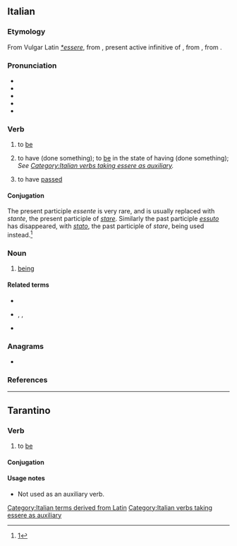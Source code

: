{{also|èssere}}
==Italian==

===Etymology===
From Vulgar Latin ''[[Reconstruction:Latin/essere|*essere]]'', from {{inh|it|la|esse}}, present active infinitive of {{m|la|sum||I am}}, from {{inh|it|itc-pro|*ezom}}, from {{inh|it|ine-pro|*h₁ésti||I am, I exist}}.

===Pronunciation===
* {{IPA|/ˈɛs.se.re/|[ˈɛs̪s̪er̺e]|lang=it}}
* {{audio|It-essere.ogg|Audio|lang=it}}
* {{rhymes|ɛssere|lang=it}}
* {{it-stress|èssere}}
* {{hyphenation|es|se|re|lang=it}}

===Verb===
{{it-verb}}

# {{lb|it|intransitive|indicating existence, identity, location, or state}} to [[be]]
# {{lb|it|auxiliary|used to form composite past tense of many intransitive verbs}} to have (done something); to [[be]] in the state of having (done something); ''See [[:Category:Italian verbs taking essere as auxiliary|Category:Italian verbs taking essere as auxiliary]].''
# {{lb|it|impersonal|of a duration of time since an event}} to have [[pass]]ed

====Conjugation====
The present participle ''essente'' is very rare, and is usually replaced with ''stante'', the present participle of ''[[stare]]''. Similarly the past participle ''[[essuto]]'' has disappeared, with ''[[stato]]'', the past participle of ''stare'', being used instead.<ref>[http://dizionari.hoepli.it/Dizionario_Italiano/parola/essuto.aspx?idD=1&Query=essuto&lettera=E]</ref>

{{it-conj-ere||essere
|inf=essere|
|ger=essendo|presp=essente|pastp=stato
|pres1s=sono|pres2s=sei|pres3s=è|pres1p=siamo|pres2p=siete|pres3p=sono
|imperf1s=ero|imperf2s=eri|imperf3s=era|imperf1p=eravamo|imperf2p=eravate|imperf3p=erano
|prem1s=fui|prem2s=fosti|prem3s=fu|prem3s2=-|prem1p=fummo|prem2p=foste||prem3p=furono|prem3p2=-
|fut1s=sarò|fut2s=sarai|fut3s=sarà|fut1p=saremo|fut2p=sarete|fut3p=saranno
|cond1s=sarei|cond2s=saresti|cond3s=sarebbe|cond1p=saremmo|cond2p=sareste|cond3p=sarebbero
|sub123s=sia|sub1p=siamo|sub2p=siate|sub3p=siano
|impsub12s=fossi|impsub3s=fosse|impsub1p=fossimo|impsub2p=foste|impsub3p=fossero
|imp2s=sii|imp2s2=non [[essere]]|imp3s=sia|imp1p=siamo|imp2p=siate|imp3p=siano}}

===Noun===
{{it-noun|m}}

# [[being]]

====Related terms====
* {{l|it|essenza}}
* {{l|it|esserci}}, {{l|it|essersi}}, {{l|it|esservi}}
* {{l|it|essere umano}}

===Anagrams===
* {{l|it|eresse}}

===References===
<references />

[[Category:Italian terms derived from Latin]]
[[Category:Italian verbs taking essere as auxiliary]]

----

==Tarantino==

===Verb===
{{head|roa-tar|verb}}

# {{lb|roa-tar|intransitive}} to [[be]]

====Conjugation====
{{roa-tar-conj-essere}}

====Usage notes====
* Not used as an auxiliary verb.